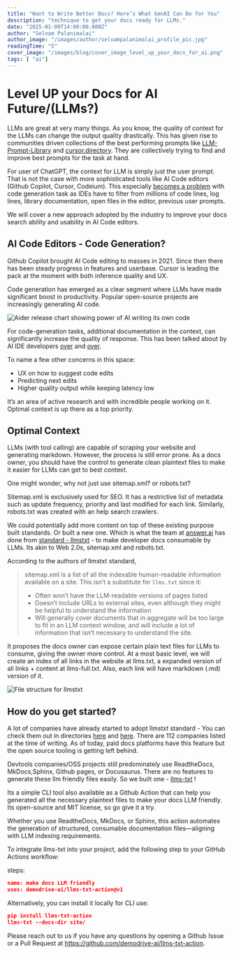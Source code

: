 ```yaml
---
title: "Want to Write Better Docs? Here’s What GenAI Can Do for You"
description: "technique to get your docs ready for LLMs."
date: "2025-01-09T14:00:00.000Z"
author: "Selvam Palanimalai"
author_image: "/images/author/selvampalanimalai_profile_pic.jpg"
readingTime: "5"
cover_image: "/images/blog/cover_image_level_up_your_docs_for_ai.png"
tags: [ "ai"]
---
```


# Level UP your Docs for AI Future/(LLMs?)


LLMs are great at very many things. As you know, the quality of context for the LLMs can change the output quality drastically. This has given rise to communities driven collections of the best performing prompts like [LLM-Prompt-Library](https://github.com/abilzerian/LLM-Prompt-Library) and [cursor.directory](https://cursor.directory/). They are collectively trying to find and improve best prompts for the task at hand.

For user of ChatGPT, the context for LLM is simply just the user prompt. That is not the case with more sophisticated tools like AI Code editors (Github Copilot, Cursor, Codeium). This especially [becomes a problem](https://www.cursor.com/blog/problems-2024#optimal-context) with code generation task as IDEs have to filter from millions of code lines, log lines, library documentation, open files in the editor, previous user prompts.

We will cover a new approach adopted by the industry to improve your docs search ability and usability in AI Code editors.

## AI Code Editors - Code Generation?

Github Copilot brought AI Code editing to masses in 2021. Since then there has been steady progress in features and userbase. Cursor is leading the pack at the moment with both inference quality and UX.

Code generation has emerged as a clear segment where LLMs have made significant boost in productivity. Popular open-source projects are increasingly generating AI code.


<Image
  src="/images/blog/level_up_your_docs_for_ai_code_ide_popularity.png"
  alt="Aider release chart showing power of AI writing its own code"
  width={800}
  height={600}
  className="rounded-xl w-full h-full object-cover"
/>


For code-generation tasks, additional documentation in the context, can significantly increase the quality of response. This has been talked about by AI IDE developers [over](https://github.blog/ai-and-ml/github-copilot/how-github-copilot-is-getting-better-at-understanding-your-code/#how-github-copilot-understands-your-code) and [over](https://www.cursor.com/blog/problems-2024#optimal-context).

To name a few other concerns in this space:

- UX on how to suggest code edits
- Predicting next edits
- Higher quality output while keeping latency low

It’s an area of active research and with incredible people working on it. Optimal context is up there as a top priority.

## Optimal Context

LLMs (with tool calling) are capable of scraping your website and generating markdown. However, the process is still error prone. As a docs owner, you should have the control to generate clean plaintext files to make it easier for LLMs can get to best context.

One might wonder, why not just use sitemap.xml? or robots.txt?

Sitemap.xml is exclusively used for SEO. It has a restrictive list of metadata such as update frequency, priority and last modified for each link.  Similarly, robots.txt was created with an help search crawlers.

We could potentially add more content on top of these existing purpose built standards. Or built a new one. Which is what the team at [answer.ai](http://answer.ai) has done from [standard - llmstxt](https://llmstxt.org/) - to make developer docs consumable by LLMs. Its akin to Web 2.0s, sitemap.xml and robots.txt.

According to the authors of llmstxt standard,

> sitemap.xml is a list of all the indexable human-readable information available on a site. This isn’t a substitute for `llms.txt` since it:
>
> - Often won’t have the LLM-readable versions of pages listed
> - Doesn’t include URLs to external sites, even although they might be helpful to understand the information
> - Will generally cover documents that in aggregate will be too large
> to fit in an LLM context window, and will include a lot of information
> that isn’t necessary to understand the site.

It proposes the docs owner can expose certain plain text files for LLMs to consume, giving the owner more control. At a most basic level, we will create an index of all links in the website at llms.txt, a expanded version of all links + content at llms-full.txt. Also, each link will have markdown (.md) version of it.

<Image
  src="/images/blog/level_up_your_docs_for_ai_llm_text_action_flow.png"
  alt="File structure for llmstxt"
  width={800}
  height={600}
  className="rounded-xl w-full h-full object-cover"
/>

## How do you get started?

A lot of companies have already started to adopt llmstxt standard - You can check them out in directories [here](https://directory.llmstxt.cloud/) and [here](https://llmstxt.site/). There are 112 companies listed at the time of writing. As of today, paid docs platforms have this feature but the open source tooling is getting left behind.

Devtools companies/OSS projects still predominately use ReadtheDocs, MkDocs,Sphinx, Github pages, or Docusaurus. There are no features to generate these llm friendly files easily. So we built one - [llms-txt](https://github.com/demodrive-ai/llms-txt-actions) !

Its a simple CLI tool also available as a Github Action that can help you generated all the necessary plaintext files to make your docs LLM friendly. Its open-source and MIT license, so go give it a try.

Whether you use ReadtheDocs, MkDocs, or Sphinx, this action automates the generation of structured, consumable documentation files—aligning with LLM indexing requirements.

To integrate llms-txt into your project, add the following step to your GitHub Actions workflow:

steps:

```json
name: make docs LLM friendly
uses: demodrive-ai/llms-txt-action@v1
```

Alternatively, you can install it locally for CLI use:

```json
pip install llms-txt-action
llms-txt --docs-dir site/
```

Please reach out to us if you have any questions by opening a Github Issue or a Pull Request at https://github.com/demodrive-ai/llms-txt-action.
